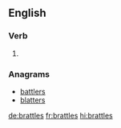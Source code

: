 ==English==

===Verb===
{{head|en|verb form}}

# {{en-third-person singular of|brattle}}

===Anagrams===
* [[battlers#English|battlers]]
* [[blatters#English|blatters]]

[[de:brattles]]
[[fr:brattles]]
[[hi:brattles]]